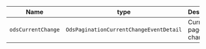 | Name               | type                                    | Description          |
| ------------------ | --------------------------------------- | -------------------- |
| `odsCurrentChange` | `OdsPaginationCurrentChangeEventDetail` | Current page changed |
